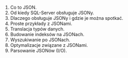 1. Co to JSON.
2. Od kiedy SQL-Server obsługuje JSONy.
3. Dlaczego obsługuje JSONy i gdzie je można spotkać.
4. Proste przykłady z JSONami.
5. Translacja typów danych.
6. Budowanie indeksów na JSONach.
7. Wyszukiwanie po JSONach.
8. Optymalizacje związane z JSONami.
9. Parsowanie JSONów (I/O).